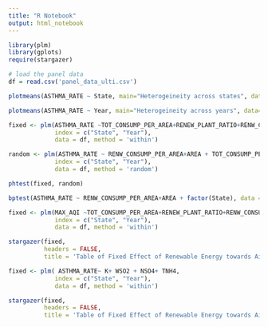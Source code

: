 ```yaml
---
title: "R Notebook"
output: html_notebook
---
```



```r
library(plm)
library(gplots)
require(stargazer)
```

```r
# load the panel data
df = read.csv('panel_data_ulti.csv')
```



```r
plotmeans(ASTHMA_RATE ~ State, main="Heterogeineity across states", data=df, n.label = FALSE)
```


```r
plotmeans(ASTHMA_RATE ~ Year, main="Heterogeineity across years", data=df, n.label = FALSE)
```



```r
fixed <- plm(ASTHMA_RATE ~TOT_CONSUMP_PER_AREA+RENEW_PLANT_RATIO+RENW_CONSUMP_PER_AREA+AREA,
             index = c("State", "Year"),
             data = df, method = 'within')
```



```r
random <- plm(ASTHMA_RATE ~ RENW_CONSUMP_PER_AREA+AREA + TOT_CONSUMP_PER_AREA,
             index = c("State", "Year"),
             data = df, method = 'random')
```


```r
phtest(fixed, random)
```

```r
bptest(ASTHMA_RATE ~ RENW_CONSUMP_PER_AREA+AREA + factor(State), data = df, studentize=F)
```

```r
fixed <- plm(MAX_AQI ~TOT_CONSUMP_PER_AREA+RENEW_PLANT_RATIO+RENW_CONSUMP_PER_AREA+AREA + LONG0 + LONG1 + LONG2 + LONG3 + LONG4 + LAT0 +LAT1+LAT2 +LAT3,
             index = c("State", "Year"),
             data = df, method = 'within')
```

```r
stargazer(fixed,
          headers = FALSE, 
          title = 'Table of Fixed Effect of Renewable Energy towards Air Quality')
```


```r
fixed <- plm( ASTHMA_RATE~ K+ WSO2 + NSO4+ TNH4,
             index = c("State", "Year"),
             data = df, method = 'within')
```

```r
stargazer(fixed,
          headers = FALSE, 
          title = 'Table of Fixed Effect of Renewable Energy towards Air Quality')
```

